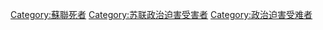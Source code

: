 [[Category:蘇聯死者|Category:蘇聯死者]]
[[Category:苏联政治迫害受害者|Category:苏联政治迫害受害者]]
[[Category:政治迫害受难者|Category:政治迫害受难者]]